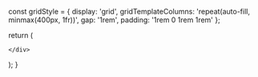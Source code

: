 

  const gridStyle = {
    display: 'grid',
    gridTemplateColumns: 'repeat(auto-fill, minmax(400px, 1fr))',
    gap: '1rem',
    padding: '1rem 0 1rem 1rem'
  };

  return (
    <div style={gridStyle}>
      
  <Card 
    title="Samacittavagga - Chapter on the Equanimous Mind"
    description="Short teachings on contrasting qualities and the way of practice conducive to cultivating an equanimous mind."
    link="/an/an2/an2.32-41"
    id="an2.32-41"
  />


  <Card 
    title="Āsāduppajahavagga - Chapter on The Difficult to Abandon"
    description="Short teachings on contrasting qualities and the way of practice conducive to cultivating an equanimous mind."
    link="/an/an2/an2.118-129"
    id="an2.118-129"
  />

    </div>
  );
}
